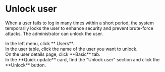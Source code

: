 # Unlock user

When a user fails to log in many times within a short period, the system temporarily locks the user to enhance security and prevent brute-force attacks. The administrator can unlock the user.

<Steps>

<div>
<Nav name="console" />
</div>

<div>
In the left menu, click **<Icon name="UserO" /> Users**.
</div>

<div>
In the user table, click the name of the user you want to unlock.
</div>

<div>
On the user details page, click **Basic** tab.
</div>


<div>
In the **Quick update** card, find the "Unlock user" section and click the **Unlock** button.
</div>

</Steps>